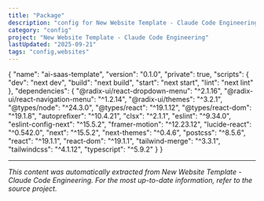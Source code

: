 ```yaml
---
title: "Package"
description: "config for New Website Template - Claude Code Engineering"
category: "config"
project: "New Website Template - Claude Code Engineering"
lastUpdated: "2025-09-21"
tags: "config,websites"
---
```


{
  "name": "ai-saas-template",
  "version": "0.1.0",
  "private": true,
  "scripts": {
    "dev": "next dev",
    "build": "next build",
    "start": "next start",
    "lint": "next lint"
  },
  "dependencies": {
    "@radix-ui/react-dropdown-menu": "^2.1.16",
    "@radix-ui/react-navigation-menu": "^1.2.14",
    "@radix-ui/themes": "^3.2.1",
    "@types/node": "^24.3.0",
    "@types/react": "^19.1.12",
    "@types/react-dom": "^19.1.8",
    "autoprefixer": "^10.4.21",
    "clsx": "^2.1.1",
    "eslint": "^9.34.0",
    "eslint-config-next": "^15.5.2",
    "framer-motion": "^12.23.12",
    "lucide-react": "^0.542.0",
    "next": "^15.5.2",
    "next-themes": "^0.4.6",
    "postcss": "^8.5.6",
    "react": "^19.1.1",
    "react-dom": "^19.1.1",
    "tailwind-merge": "^3.3.1",
    "tailwindcss": "^4.1.12",
    "typescript": "^5.9.2"
  }
}


---
*This content was automatically extracted from New Website Template - Claude Code Engineering. For the most up-to-date information, refer to the source project.*
